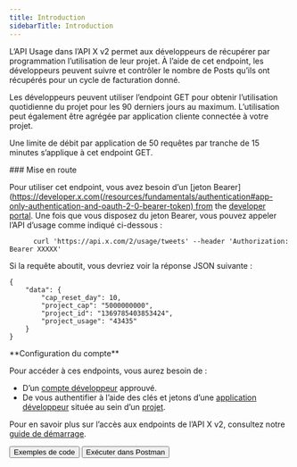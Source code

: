 ```yaml
---
title: Introduction
sidebarTitle: Introduction
---
```



L’API Usage dans l’API X v2 permet aux développeurs de récupérer par programmation l’utilisation de leur projet. À l’aide de cet endpoint, les développeurs peuvent suivre et contrôler le nombre de Posts qu’ils ont récupérés pour un cycle de facturation donné.

Les développeurs peuvent utiliser l’endpoint GET pour obtenir l’utilisation quotidienne du projet pour les 90 derniers jours au maximum. L’utilisation peut également être agrégée par application cliente connectée à votre projet.

Une limite de débit par application de 50 requêtes par tranche de 15 minutes s’applique à cet endpoint GET.

<div id="getting-started">
  ### Mise en route
</div>

Pour utiliser cet endpoint, vous avez besoin d’un \[jeton Bearer]\(https://developer.x.com(/resources/fundamentals/authentication#app-only-authentication-and-oauth-2-0-bearer-token) from the [developer portal](https://developer.x.com/en/portal/dashboard). Une fois que vous disposez du jeton Bearer, vous pouvez appeler l’API d’usage comme indiqué ci-dessous :

```
      curl 'https://api.x.com/2/usage/tweets' --header 'Authorization: Bearer XXXXX'
```

Si la requête aboutit, vous devriez voir la réponse JSON suivante :

```
{
    "data": {
        "cap_reset_day": 10,
        "project_cap": "5000000000",
        "project_id": "1369785403853424",
        "project_usage": "43435"
    }
}
```

<Note>
  **Configuration du compte**

  Pour accéder à ces endpoints, vous aurez besoin de :

  - D’un [compte développeur](https://developer.x.com/en/portal/petition/essential/basic-info) approuvé.
  - De vous authentifier à l’aide des clés et jetons d’une [application développeur](/fr/resources/fundamentals/developer-apps) située au sein d’un [projet](/fr/resources/fundamentals/projects). 

  Pour en savoir plus sur l’accès aux endpoints de l’API X v2, consultez notre [guide de démarrage](/fr/x-api/getting-started/getting-access).
</Note>

<div className="flex space-x-2">
  <Button href="https://github.com/xdevplatform/Twitter-API-v2-sample-code">
    Exemples de code
  </Button>

  <Button href="https://app.getpostman.com/run-collection/9956214-784efcda-ed4c-4491-a4c0-a26470a67400">
    Exécuter dans Postman
  </Button>
</div>